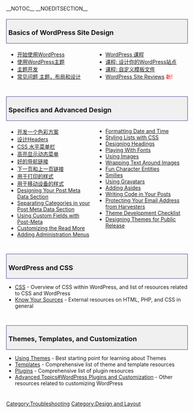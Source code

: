 __NOTOC__ __NOEDITSECTION__
<div style="width:95%; font-size: 110%; text-decoration:none; padding: 0px 5px; margin: 20px 0px 5px; background-color: #f0f0f0; border: 1px solid darkslateblue">
===Basics of WordPress Site Design===
</div>
<div style="width: 45%; margin:0px 6px; float:left">
* [[开始使用WordPress]]
* [[zh-cn:%E4%BD%BF%E7%94%A8%E4%B8%BB%E9%A2%98|使用WordPress主题]]
* [[主题开发]]
* [[FAQ Layout and Design|常见问题 主题，布局和设计]]
</div>
<div style="width: 45%; margin:0px 6px; float:left">
* [[WordPress 课程]]
* [[WordPress_Lessons#Designing_Your_WordPress_Site|课程: 设计你的WordPress站点]]
* [[WordPress_Lessons#Customizing_Templates|课程: 自定义模板文件]]
* [[WordPress Site Reviews]] <span style="color:red">新!</span>
</div>
<div style="clear:both; height:10px">
</div>

<div style="width:95%; font-size: 110%; text-decoration:none; padding: 0px 5px; margin: 20px 0px 5px; background-color: #f0f0f0; border: 1px solid darkslateblue">
=== Specifics and Advanced Design ===
</div>
<div style="width: 45%; margin:0px 6px; float:left">
* [[开发一个色彩方案]] 
* [[设计Headers]]
* [[制作水平菜单栏|CSS 水平菜单栏]]
* [[高亮显示动态菜单]]
* [[好的导航链接]]
* [[下一页和上一页链接]]
* [[用于打印的样式]] 
* [[用于移动设备的样式]]
* [[Post Meta Data Section|Designing Your Post Meta Data Section]]
* [[Separating Categories|Separating Categories in your Post Meta Data Section]]
* [[Custom Fields|Using Custom Fields with Post-Meta]]
* [[Customizing the Read More]]
* [[Adding Administration Menus]]
</div>
<div style="width: 45%; margin:0px 6px; float:left; display: inline">
* [[Formatting Date and Time]]
* [[Styling Lists with CSS]]
* [[Designing Headings]]
* [[Playing With Fonts]]
* [[Using Images]]
* [[Wrapping Text Around Images]]
* [[Fun Character Entities]]
* [[Using_Smilies|Smilies]]
* [[Using Gravatars]]
* [[Adding Asides]]
* [[Writing Code in Your Posts]]
* [[Protection From Harvesters|Protecting Your Email Address from Harvesters]]
* [[Theme Development Checklist]]
* [[Designing Themes for Public Release]]
</div>
<div style="clear:both; height:10px">
</div>

<div style="width:95%; font-size: 110%; text-decoration:none; padding: 0px 5px; margin: 20px 0px 5px; background-color: #f0f0f0; border: 1px solid darkslateblue">
=== WordPress and CSS ===
</div>
* [[CSS]] - Overview of CSS within WordPress, and list of resources related to CSS and WordPress
* [[Know Your Sources]] - External resources on HTML, PHP, and CSS in general
<div style="clear:both; height:10px">
</div>

<div style="width:95%; font-size: 110%; text-decoration:none; padding: 0px 5px; margin: 20px 0px 5px; background-color: #f0f0f0; border: 1px solid darkslateblue">
=== Themes, Templates, and Customization===
</div>

* [[Using Themes]] - Best starting point for learning about Themes
* [[Templates]] - Comprehensive list of theme and template resources
* [[Plugins]] - Comprehensive list of plugin resources
* [[Advanced Topics#WordPress Plugins and Customization]] - Other resources related to customizing WordPress
<div style="clear:both; height:10px">
</div>

{{toclist}}

[[Category:Troubleshooting]]
[[Category:Design and Layout]]